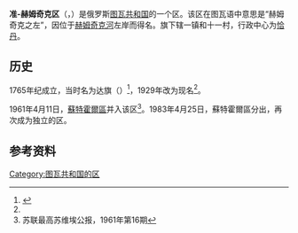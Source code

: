 {{Infobox Russian district
|name=准-赫姆奇克区
|ru_name=Дзун-Хемчикский кожуун
|loc_name1=Чөөн-Хемчик кожуун
|loc_lang1=图瓦语
|image_map=Tyva Dzun-Khemchiksky kozhuun.png
|map_caption=准-赫姆奇克区在图瓦共和国的位置
|coordinates = {{coord|51.007|N|91.020|E|type:adm2nd_region:RU|display=inline,title}}
|image_flag=Flag_of_Dzun-Khemchiksky_District.png
|federal_subject=[[图瓦共和国|图瓦共和国]]
|adm_ctr_name=[[恰丹|恰丹]]
|area_km2=6484.56
|pop_2010census=19918
|urban_pop_2010census=45.4%
|rural_pop_2010census=54.6%
|pop_2010_census_ref=<ref name="2010Census" />
|website=http://dzun.tuva.ru/
}}

'''准-赫姆奇克区'''（{{lang-ru|Дзун-Хемчи́кский кожуун}}，{{lang-tyv|Чөөн-Хемчик кожуун}}）是俄罗斯[[图瓦共和国|图瓦共和国]]的一个区。该区在图瓦语中意思是“赫姆奇克之左”，因位于[[赫姆奇克河|赫姆奇克河]]左岸而得名。旗下辖一镇和十一村，行政中心为[[恰丹|恰丹]]。

== 历史 ==
1765年纪成立，当时名为达旗（{{Lang-tyv|Даа кожуун}}）<ref name=":0">{{Cite web|title=Дзун-Хемчикский кожуун - Официальный портал Республики Тыва|url=https://rtyva.ru/region/msu/767/|access-date=2021-07-26|work=rtyva.ru|archive-date=2021-08-18|archive-url=https://web.archive.org/web/20210818024110/https://rtyva.ru/region/msu/767/|dead-url=no}}</ref>，1929年改为现名<ref name=":0" />。

1961年4月11日，[[蘇特霍爾區|蘇特霍爾區]]并入该区<ref>苏联最高苏维埃公报，1961年第16期</ref>。1983年4月25日，蘇特霍爾區分出，再次成为独立的区。

== 参考资料 ==
{{reflist}}

{{图瓦共和国行政区划}}
[[Category:图瓦共和国的区|Category:图瓦共和国的区]]